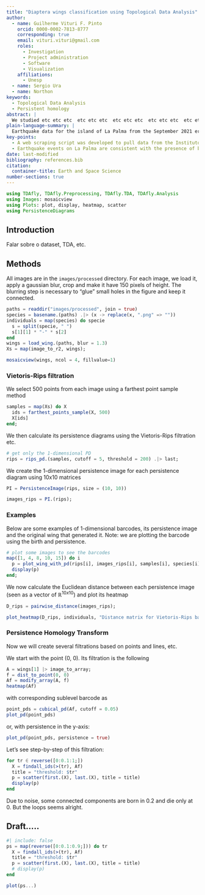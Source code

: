 ```yaml
---
title: "Diaptera wings classification using Topological Data Analysis"
author:
  - name: Guilherme Vituri F. Pinto
    orcid: 0000-0002-7813-8777
    corresponding: true
    email: vituri.vituri@gmail.com
    roles:
      - Investigation
      - Project administration
      - Software
      - Visualization
    affiliations:
      - Unesp
  - name: Sergio Ura
  - name: Northon
keywords:
  - Topological Data Analysis
  - Persistent homology
abstract: |
  We studied etc etc etc  etc etc etc  etc etc etc  etc etc etc  etc etc etc  etc etc etc  etc etc etc  etc etc etc  etc etc etc  etc etc etc  etc etc etc  etc etc etc  etc etc etc  etc etc etc 
plain-language-summary: |
  Earthquake data for the island of La Palma from the September 2021 eruption is found ...
key-points:
  - A web scraping script was developed to pull data from the Instituto Geogràphico Nacional into a machine-readable form for analysis
  - Earthquake events on La Palma are consistent with the presence of both mantle and crustal reservoirs.
date: last-modified
bibliography: references.bib
citation:
  container-title: Earth and Space Science
number-sections: true
---
```


```julia
using TDAfly, TDAfly.Preprocessing, TDAfly.TDA, TDAfly.Analysis
using Images: mosaicview
using Plots: plot, display, heatmap, scatter
using PersistenceDiagrams
```

## Introduction

Falar sobre o dataset, TDA, etc.

## Methods

All images are in the `images/processed` directory. For each image, we load it, apply a gaussian blur, crop and make it have 150 pixels of height. The blurring step is necessary to "glue" small holes in the figure and keep it connected.

```julia
paths = readdir("images/processed", join = true)
species = basename.(paths) .|> (x -> replace(x, ".png" => ""))
individuals = map(species) do specie
  s = split(specie, " ")
  s[1][1] * "-" * s[2]
end
wings = load_wing.(paths, blur = 1.3)
Xs = map(image_to_r2, wings);
```

```julia
mosaicview(wings, ncol = 4, fillvalue=1)
```

### Vietoris-Rips filtration

We select 500 points from each image using a farthest point sample method

```julia
samples = map(Xs) do X
  ids = farthest_points_sample(X, 500)
  X[ids]
end;
```

We then calculate its persistence diagrams using the Vietoris-Rips filtration etc.

```julia
# get only the 1-dimensional PD
rips = rips_pd.(samples, cutoff = 5, threshold = 200) .|> last;
```

We create the 1-dimensional persistence image for each persistence diagram using 10x10 matrices

```julia
PI = PersistenceImage(rips, size = (10, 10))

images_rips = PI.(rips);
```

### Examples

Below are some examples of 1-dimensional barcodes, its persistence image and the original wing that generated it. Note: we are plotting the barcode using the birth and persistence.

```julia
# plot some images to see the barcodes
map([1, 4, 8, 10, 15]) do i
  p = plot_wing_with_pd(rips[i], images_rips[i], samples[i], species[i])
  display(p)
end;
```


We now calculate the Euclidean distance between each persistence image (seen as a vector of $\mathbb{R}^{10x10}$) and plot its heatmap

```julia
D_rips = pairwise_distance(images_rips);
```

```julia
plot_heatmap(D_rips, individuals, "Distance matrix for Vietoris-Rips barcodes")
```

### Persistence Homology Transform

Now we will create several filtrations based on points and lines, etc.

We start with the point (0, 0). Its filtration is the following

```julia
A = wings[1] |> image_to_array;
f = dist_to_point(0, 0)
Af = modify_array(A, f)
heatmap(Af)
```

with corresponding sublevel barcode as

```julia
point_pds = cubical_pd(Af, cutoff = 0.05)
plot_pd(point_pds)
```

or, with persistence in the y-axis:

```julia
plot_pd(point_pds, persistence = true)
```

Let's see step-by-step of this filtration:

```julia
for tr ∈ reverse([0:0.1:1;])
  X = findall_ids(>(tr), Af)
  title = "threshold: $tr"
  p = scatter(first.(X), last.(X), title = title)
  display(p)
end
```

Due to noise, some connected components are born in 0.2 and die only at 0. But the loops seems alright.



## Draft.....

```julia
#| include: false 
ps = map(reverse([0:0.1:0.9;])) do tr
  X = findall_ids(>(tr), Af)
  title = "threshold: $tr"
  p = scatter(first.(X), last.(X), title = title)
  # display(p)
end

plot(ps...)
```